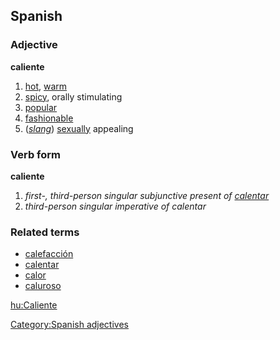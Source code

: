 == Spanish ==
=== Adjective ===
'''caliente'''

# [[hot]], [[warm]]
# [[spicy]], orally stimulating
# [[popular]]
# [[fashionable]]
# (''[[slang]]'') [[sexual]]ly appealing

===Verb form===
'''caliente'''

# ''first-, third-person singular subjunctive present of [[calentar]]''
# ''third-person singular imperative of calentar''

===Related terms===
*[[calefacción]]
*[[calentar]]
*[[calor]]
*[[caluroso]]

[[Category:Spanish adjectives]]
[[hu:Caliente]]